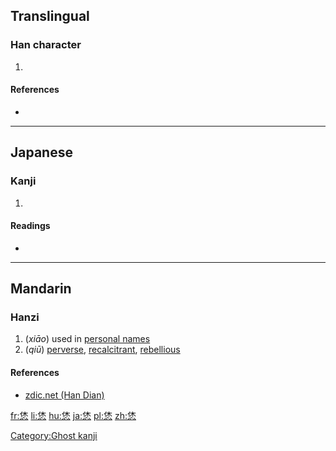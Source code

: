 ==Translingual==

===Han character===
{{Han char|rn=61|rad=心|as=06|sn=10|four=|canj=人木心 (ODP), X人木心 (XODP)|ids=⿱[[休]][[心]]|ids=⿱[[休]][[心]]}}

# {{defn|Han|sort=心06}}

====References====
* {{Han ref|kx=0386.161|hdz=42291.021|uh=6077|ud=24695}}

----

==Japanese==

===Kanji===
{{ja-kanji|grade=|rs=心06}}

# {{defn|lang=ja|sort=心06}}

====Readings====
* {{ja-readings|on=[[きゅう]] (kyū)|kun=}}

[[Category:Ghost kanji]]

----

==Mandarin==

===Hanzi===
{{cmn-hanzi|pin=[[xiāo]] ([[xiao1]]), [[qiū]] ([[qiu1]])|wg=hsiao<sup>1</sup>, ch'iu<sup>1</sup>}}

# (''xiāo'') used in [[personal name]]s
# (''qiū'') [[perverse]], [[recalcitrant]], [[rebellious]]

====References====
*[http://www.zdic.net/z/19/js/6077.htm zdic.net (Han Dian)]

[[fr:恷]]
[[li:恷]]
[[hu:恷]]
[[ja:恷]]
[[pl:恷]]
[[zh:恷]]